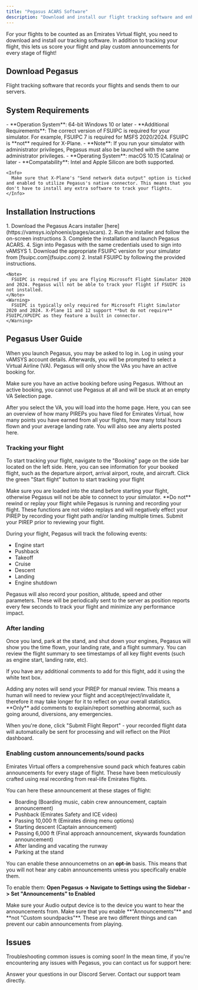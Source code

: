 ```yaml
---
title: "Pegasus ACARS Software"
description: "Download and install our flight tracking software and enhance your flying experience."
---
```


For your flights to be counted as an Emirates Virtual flight, you need to download and install our tracking software. In addition to tracking your flight, this lets us score your flight and play custom announcements for every stage of flight\!

## Download Pegasus

<Card title="Pegasus ACARS" icon="location-dot" horizontal="false" href="https://vamsys.io/phoenix/pages/acars">
  Flight tracking software that records your flights and sends them to our servers.
</Card>

## System Requirements

<Tabs>
  <Tab title="Windows">
    - **Operation System**: 64-bit Windows 10 or later
    - **Additional Requirements**: The correct version of FSUIPC is required for your simulator. For example, FSUIPC 7 is required for MSFS 2020/2024. FSUIPC is **not** required for X-Plane.
    - **Note**: If you run your simulator with administrator privileges, Pegasus must also be launched with the same administrator privileges.
  </Tab>
  <Tab title="macOS">
    - **Operating System**: macOS 10.15 (Catalina) or later
    - **Compatability**: Intel and Apple Silicon are both supported.

    <Info>
      Make sure that X-Plane's "Send network data output" option is ticked and enabled to utilize Pegasus's native connector. This means that you don't have to install any extra software to track your flights.
    </Info>
  </Tab>
</Tabs>

## Installation Instructions

<Steps>
  <Step title="Install Pegasus ACARS">
    1. Download the Pegasus Acars installer [here](https://vamsys.io/phoenix/pages/acars).
    2. Run the installer and follow the on-screen instructions
    3. Complete the installation and launch Pegasus ACARS.
    4. Sign into Pegasus with the same credentials used to sign into vAMSYS
  </Step>
  <Step title="FSUIPC (MSFS2020 and MSFS2024) / Windows">
    1. Download the appropriate FSUIPC version for your simulator from [fsuipc.com](fsuipc.com)
    2. Install FSUIPC by following the provided instructions.

    <Note>
      FSUIPC is required if you are flying Microsoft Flight Simulator 2020 and 2024. Pegasus will not be able to track your flight if FSUIPC is not installed.
    </Note>
    <Warning>
      FSUIPC is typically only required for Microsoft Flight Simulator 2020 and 2024. X-Plane 11 and 12 support **but do not require** FSUIPC/XPUIPC as they feature a built in connector.
    </Warning>
  </Step>
</Steps>

## Pegasus User Guide

When you launch Pegasus, you may be asked to log in. Log in using your vAMSYS account details. Afterwards, you will be prompted to select a Virtual Airline (VA). Pegasus will only show the VAs you have an active booking for.

<Note>
  Make sure you have an active booking before using Pegasus. Without an active booking, you cannot use Pegasus at all and will be stuck at an empty VA Selection page.
</Note>

After you select the VA, you will load into the home page. Here, you can see an overview of how many PIREPs you have filed for Emirates Virtual, how many points you have earned from all your flights, how many total hours flown and your average landing rate. You will also see any alerts posted here.

### Tracking your flight

To start tracking your flight, navigate to the "Booking" page on the side bar located on the left side. Here, you can see information for your booked flight, such as the departure airport, arrival airport, route, and aircraft. Click the green "Start flight" button to start tracking your flight

<Note>
  Make sure you are loaded into the stand before starting your flight, otherwise Pegasus will not be able to connect to your simulator.
</Note>

<Warning>
  **Do not** rewind or replay your flight while Pegasus is running and recording your flight. These functions are not video replays and will negatively effect your PIREP by recording your flight path and/or landing multiple times. Submit your PIREP prior to reviewing your flight.
</Warning>

During your flight, Pegasus will track the following events:

- Engine start
- Pushback
- Takeoff
- Cruise
- Descent
- Landing
- Engine shutdown

Pegasus will also record your position, altitude, speed and other parameters. These will be periodically sent to the server as position reports every few seconds to track your flight and minimize any performance impact.

### After landing

Once you land, park at the stand, and shut down your engines, Pegasus will show you the time flown, your landing rate, and a flight summary. You can review the flight summary to see timestamps of all key flight events (such as engine start, landing rate, etc).

If you have any additional comments to add for this flight, add it using the white text box.

<Note>
  Adding any notes will send your PIREP for manual review. This means a human will need to review your flight and accept/reject/invalidate it, therefore it may take longer for it to reflect on your overall statistics. **Only** add comments to explain/report something abnormal, such as going around, diversions, any emergencies.
</Note>

When you're done, click "Submit Flight Report" - your recorded flight data will automatically be sent for processing and will reflect on the Pilot dashboard.

### Enabling custom announcements/sound packs

Emirates Virtual offers a comprehensive sound pack which features cabin announcements for every stage of flight. These have been meticulously crafted using real recording from real-life Emirates flights.

You can here these announcement at these stages of flight:

- Boarding (Boarding music, cabin crew announcement, captain announcement)
- Pushback (Emirates Safety and ICE video)
- Passing 10,000 ft (Emirates dining menu options)
- Starting descent (Captain announcement)
- Passing 6,000 ft (Final approach announcement, skywards foundation announcement)
- After landing and vacating the runway
- Parking at the stand

You can enable these announcemetns on an **opt-in** basis. This means that you will not hear any cabin announcements unless you specifically enable them.

To enable them: **Open Pegasus -\> Navigate to Settings using the Sidebar -\> Set "Announcements" to Enabled**

<Note>
  Make sure your Audio output device is to the device you want to hear the announcements from.
</Note>

<Warning>
  Make sure that you enable **"Announcements"** and **not "Custom soundpacks"**. These are two different things and can prevent our cabin announcements from playing.
</Warning>

## Issues

Troubleshooting common issues is coming soon\! In the mean time, if you're encountering any issues with Pegasus, you can contact us for support here:

<Columns cols={2}>
  <Card title="Discord" icon="discord" href="/essentials/markdown">
    Answer your questions in our Discord Server.
  </Card>
  <Card title="Email" icon="envelope" href="/essentials/code">
    Contact our support team directly.
  </Card>
</Columns>
